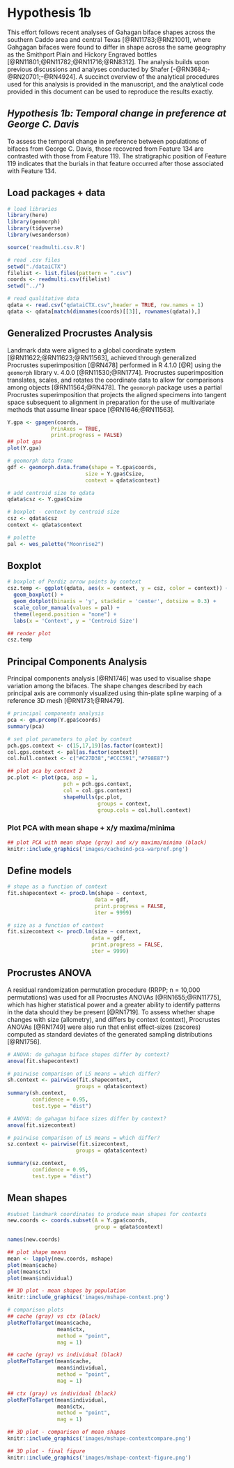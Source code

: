 # Hypothesis 1b

This effort follows recent analyses of Gahagan biface shapes across the southern Caddo area and central Texas [@RN11783;@RN21001], where Gahgagan bifaces were found to differ in shape across the same geography as the Smithport Plain and Hickory Engraved bottles [@RN11801;@RN11782;@RN11716;@RN8312]. The analysis builds upon previous discussions and analyses conducted by Shafer [-@RN3684;-@RN20701;-@RN4924]. A succinct overview of the analytical procedures used for this analysis is provided in the manuscript, and the analytical code provided in this document can be used to reproduce the results exactly.

## _Hypothesis 1b: Temporal change in preference at George C. Davis_

To assess the temporal change in preference between populations of bifaces from George C. Davis, those recovered from Feature 134 are contrasted with those from Feature 119. The stratigraphic position of Feature 119 indicates that the burials in that feature occurred after those associated with Feature 134.

## Load packages + data

```r
# load libraries
library(here)
library(geomorph)
library(tidyverse)
library(wesanderson)

source('readmulti.csv.R')

# read .csv files
setwd("./dataiCTX")
filelist <- list.files(pattern = ".csv")
coords <- readmulti.csv(filelist)
setwd("../")

# read qualitative data
qdata <- read.csv("qdataiCTX.csv",header = TRUE, row.names = 1)
qdata <- qdata[match(dimnames(coords)[[3]], rownames(qdata)),]
```

## Generalized Procrustes Analysis

Landmark data were aligned to a global coordinate system [@RN11622;@RN11623;@RN11563], achieved through generalized Procrustes superimposition [@RN478] performed in R 4.1.0 [@R] using the `geomorph` library v. 4.0.0 [@RN11530;@RN1774]. Procrustes superimposition translates, scales, and rotates the coordinate data to allow for comparisons among objects [@RN11564;@RN478]. The `geomorph` package uses a partial Procrustes superimposition that projects the aligned specimens into tangent space subsequent to alignment in preparation for the use of multivariate methods that assume linear space [@RN1646;@RN11563]. 

```r
Y.gpa <- gpagen(coords, 
              PrinAxes = TRUE, 
              print.progress = FALSE)
## plot gpa
plot(Y.gpa)

# geomorph data frame
gdf <- geomorph.data.frame(shape = Y.gpa$coords, 
                         size = Y.gpa$Csize,
                         context = qdata$context) 

# add centroid size to qdata
qdata$csz <- Y.gpa$Csize

# boxplot - context by centroid size
csz <- qdata$csz
context <- qdata$context

# palette
pal <- wes_palette("Moonrise2")
```

## Boxplot

```r
# boxplot of Perdiz arrow points by context
csz.temp <- ggplot(qdata, aes(x = context, y = csz, color = context)) +
  geom_boxplot() +
  geom_dotplot(binaxis = 'y', stackdir = 'center', dotsize = 0.3) +
  scale_color_manual(values = pal) +
  theme(legend.position = "none") +
  labs(x = 'Context', y = 'Centroid Size')

## render plot
csz.temp
```

## Principal Components Analysis

Principal components analysis [@RN1746] was used to visualise shape variation among the bifaces. The shape changes described by each principal axis are commonly visualized using thin-plate spline warping of a reference 3D mesh [@RN1731;@RN479]. 

```r
# principal components analysis
pca <- gm.prcomp(Y.gpa$coords)
summary(pca)
```

```r
# set plot parameters to plot by context
pch.gps.context <- c(15,17,19)[as.factor(context)]
col.gps.context <- pal[as.factor(context)]
col.hull.context <- c("#C27D38","#CCC591","#798E87")

## plot pca by context 2
pc.plot <- plot(pca, asp = 1,
                  pch = pch.gps.context,
                  col = col.gps.context)
                  shapeHulls(pc.plot, 
                             groups = context,
                             group.cols = col.hull.context)
```

### Plot PCA with mean shape + x/y maxima/minima

```r
## plot PCA with mean shape (gray) and x/y maxima/minima (black)
knitr::include_graphics('images/cacheind-pca-warpref.png')
```

## Define models

```r
# shape as a function of context
fit.shapecontext <- procD.lm(shape ~ context,
                            data = gdf,
                            print.progress = FALSE,
                            iter = 9999)

# size as a function of context
fit.sizecontext <- procD.lm(size ~ context,
                           data = gdf,
                           print.progress = FALSE,
                           iter = 9999)
```

## Procrustes ANOVA

A residual randomization permutation procedure (RRPP; n = 10,000 permutations) was used for all Procrustes ANOVAs [@RN1655;@RN11775], which has higher statistical power and a greater ability to identify patterns in the data should they be present [@RN1719]. To assess whether shape changes with size (allometry), and differs by context (context), Procrustes ANOVAs [@RN1749] were also run that enlist effect-sizes (zscores) computed as standard deviates of the generated sampling distributions [@RN1756]. 

```r
# ANOVA: do gahagan biface shapes differ by context?
anova(fit.shapecontext)

# pairwise comparison of LS means = which differ?
sh.context <- pairwise(fit.shapecontext,
                      groups = qdata$context)
summary(sh.context, 
        confidence = 0.95, 
        test.type = "dist")

# ANOVA: do gahagan biface sizes differ by context?
anova(fit.sizecontext)

# pairwise comparison of LS means = which differ?
sz.context <- pairwise(fit.sizecontext,
                      groups = qdata$context)

summary(sz.context, 
        confidence = 0.95, 
        test.type = "dist")
```

## Mean shapes

```r
#subset landmark coordinates to produce mean shapes for contexts
new.coords <- coords.subset(A = Y.gpa$coords,
                            group = qdata$context)

names(new.coords)

## plot shape means
mean <- lapply(new.coords, mshape)
plot(mean$cache)
plot(mean$ctx)
plot(mean$individual)

## 3D plot - mean shapes by population
knitr::include_graphics('images/mshape-context.png')

# comparison plots
## cache (gray) vs ctx (black)
plotRefToTarget(mean$cache,
                mean$ctx, 
                method = "point",
                mag = 1)

## cache (gray) vs individual (black)
plotRefToTarget(mean$cache,
                mean$individual, 
                method = "point",
                mag = 1)

## ctx (gray) vs individual (black)
plotRefToTarget(mean$individual,
                mean$ctx, 
                method = "point",
                mag = 1)

## 3D plot - comparison of mean shapes
knitr::include_graphics('images/mshape-contextcompare.png')

## 3D plot - final figure
knitr::include_graphics('images/mshape-context-figure.png')
```

